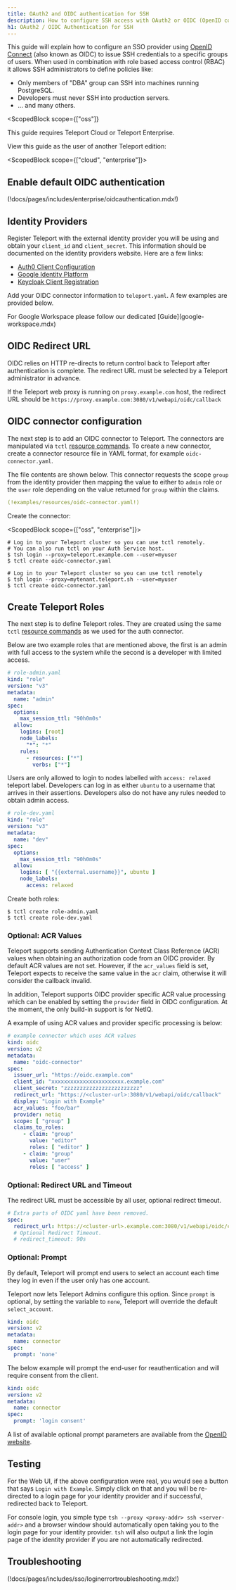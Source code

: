 ```yaml
---
title: OAuth2 and OIDC authentication for SSH
description: How to configure SSH access with OAuth2 or OIDC (OpenID connect) using Teleport
h1: OAuth2 / OIDC Authentication for SSH
---
```


This guide will explain how to configure an SSO provider using [OpenID Connect](http://openid.net/connect/)
(also known as OIDC) to issue SSH credentials to a specific groups of users.
When used in combination with role based access control (RBAC) it allows SSH
administrators to define policies like:

- Only members of "DBA" group can SSH into machines running PostgreSQL.
- Developers must never SSH into production servers.
- ... and many others.

<ScopedBlock
  scope={["oss"]}
>

  This guide requires Teleport Cloud or Teleport Enterprise.

  View this guide as the user of another Teleport edition:

  <TileSet>
  <Tile icon="cloud" title="Teleport Cloud" href="./oidc.mdx/?scope=cloud">
  </Tile>
  <Tile icon="building" title="Teleport Enterprise" href="./oidc.mdx/?scope=enterprise">
  </Tile>
  </TileSet>

</ScopedBlock>

<ScopedBlock scope={["cloud", "enterprise"]}>

## Enable default OIDC authentication

(!docs/pages/includes/enterprise/oidcauthentication.mdx!)

## Identity Providers

Register Teleport with the external identity provider you will be using and
obtain your `client_id` and `client_secret`. This information should be
documented on the identity providers website. Here are a few links:

- [Auth0 Client Configuration](https://auth0.com/docs/applications)
- [Google Identity Platform](https://developers.google.com/identity/protocols/OpenIDConnect)
- [Keycloak Client Registration](https://www.keycloak.org/docs/latest/securing_apps/index.html#\_client_registration)

Add your OIDC connector information to `teleport.yaml`. A few examples are
provided below.

<Admonition type="tip">
  For Google Workspace please follow our dedicated [Guide](google-workspace.mdx)
</Admonition>

## OIDC Redirect URL

OIDC relies on HTTP re-directs to return control back to Teleport after
authentication is complete. The redirect URL must be selected by a Teleport
administrator in advance.

If the Teleport web proxy is running on `proxy.example.com` host, the redirect URL
should be `https://proxy.example.com:3080/v1/webapi/oidc/callback`

## OIDC connector configuration

The next step is to add an OIDC connector to Teleport. The connectors are manipulated
via `tctl` [resource commands](../../setup/reference/resources.mdx). To create a new connector,
create a connector resource file in YAML format, for example `oidc-connector.yaml`.

The file contents are shown below. This connector requests the scope `group`
from the identity provider then mapping the value to either to `admin` role or
the `user` role depending on the value returned for `group` within the claims.

```yaml
(!examples/resources/oidc-connector.yaml!)
```

Create the connector:

<ScopedBlock scope={["oss", "enterprise"]}>

```code
# Log in to your Teleport cluster so you can use tctl remotely.
# You can also run tctl on your Auth Service host.
$ tsh login --proxy=teleport.example.com --user=myuser
$ tctl create oidc-connector.yaml
```

</ScopedBlock>
<ScopedBlock scope={["cloud"]}>

```code
# Log in to your Teleport cluster so you can use tctl remotely
$ tsh login --proxy=mytenant.teleport.sh --user=myuser
$ tctl create oidc-connector.yaml
```

</ScopedBlock>

## Create Teleport Roles

The next step is to define Teleport roles. They are created using the same
`tctl` [resource commands](../../setup/reference/resources.mdx) as we used for the auth
connector.

Below are two example roles that are mentioned above, the first is an admin
with full access to the system while the second is a developer with limited
access.

```yaml
# role-admin.yaml
kind: "role"
version: "v3"
metadata:
  name: "admin"
spec:
  options:
    max_session_ttl: "90h0m0s"
  allow:
    logins: [root]
    node_labels:
      "*": "*"
    rules:
      - resources: ["*"]
        verbs: ["*"]
```

Users are only allowed to login to nodes labelled with `access: relaxed`
teleport label. Developers can log in as either `ubuntu` to a username that
arrives in their assertions. Developers also do not have any rules needed to
obtain admin access.

```yaml
# role-dev.yaml
kind: "role"
version: "v3"
metadata:
  name: "dev"
spec:
  options:
    max_session_ttl: "90h0m0s"
  allow:
    logins: [ "{{external.username}}", ubuntu ]
    node_labels:
      access: relaxed
```

Create both roles:

```bsh
$ tctl create role-admin.yaml
$ tctl create role-dev.yaml
```

### Optional: ACR Values

Teleport supports sending Authentication Context Class Reference (ACR) values
when obtaining an authorization code from an OIDC provider. By default ACR
values are not set. However, if the `acr_values` field is set, Teleport expects
to receive the same value in the `acr` claim, otherwise it will consider the
callback invalid.

In addition, Teleport supports OIDC provider specific ACR value processing
which can be enabled by setting the `provider` field in OIDC configuration. At
the moment, the only build-in support is for NetIQ.

A example of using ACR values and provider specific processing is below:

```yaml
# example connector which uses ACR values
kind: oidc
version: v2
metadata:
  name: "oidc-connector"
spec:
  issuer_url: "https://oidc.example.com"
  client_id: "xxxxxxxxxxxxxxxxxxxxxxx.example.com"
  client_secret: "zzzzzzzzzzzzzzzzzzzzzzzz"
  redirect_url: "https://<cluster-url>:3080/v1/webapi/oidc/callback"
  display: "Login with Example"
  acr_values: "foo/bar"
  provider: netiq
  scope: [ "group" ]
  claims_to_roles:
     - claim: "group"
       value: "editor"
       roles: [ "editor" ]
     - claim: "group"
       value: "user"
       roles: [ "access" ]
```

### Optional: Redirect URL and Timeout

The redirect URL must be accessible by all user, optional redirect timeout.

```yaml
# Extra parts of OIDC yaml have been removed.
spec:
  redirect_url: https://<cluster-url>.example.com:3080/v1/webapi/oidc/callback
  # Optional Redirect Timeout.
  # redirect_timeout: 90s
```

### Optional: Prompt

By default, Teleport will prompt end users to select an account each time they log in
even if the user only has one account.

Teleport now lets Teleport Admins configure this option. Since `prompt` is optional, by setting the variable to `none`, Teleport will override the default `select_account`.

```yaml
kind: oidc
version: v2
metadata:
  name: connector
spec:
  prompt: 'none'
```

The below example will prompt the end-user for reauthentication and will require consent
from the client.

```yaml
kind: oidc
version: v2
metadata:
  name: connector
spec:
  prompt: 'login consent'
```

A list of available optional prompt parameters are available from the
[OpenID website](https://openid.net/specs/openid-connect-core-1\_0.html#AuthRequest).

## Testing

For the Web UI, if the above configuration were real, you would see a button
that says `Login with Example`. Simply click on that and you will be
re-directed to a login page for your identity provider and if successful,
redirected back to Teleport.

For console login, you simple type `tsh --proxy <proxy-addr> ssh <server-addr>`
and a browser window should automatically open taking you to the login page for
your identity provider. `tsh` will also output a link the login page of the
identity provider if you are not automatically redirected.

## Troubleshooting

(!docs/pages/includes/sso/loginerrortroubleshooting.mdx!)

</ScopedBlock>